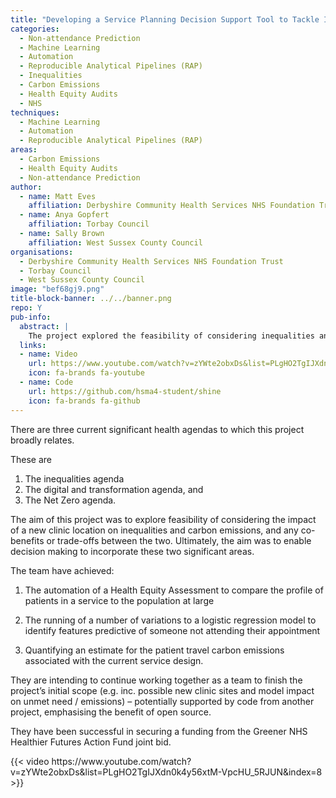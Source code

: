 ```yaml
---
title: "Developing a Service Planning Decision Support Tool to Tackle Inequalities and Minimise Carbon Output"
categories:
  - Non-attendance Prediction
  - Machine Learning
  - Automation
  - Reproducible Analytical Pipelines (RAP)
  - Inequalities
  - Carbon Emissions
  - Health Equity Audits
  - NHS
techniques:
  - Machine Learning
  - Automation
  - Reproducible Analytical Pipelines (RAP)
areas:
  - Carbon Emissions
  - Health Equity Audits
  - Non-attendance Prediction
author:
  - name: Matt Eves
    affiliation: Derbyshire Community Health Services NHS Foundation Trust
  - name: Anya Gopfert
    affiliation: Torbay Council
  - name: Sally Brown
    affiliation: West Sussex County Council
organisations:
  - Derbyshire Community Health Services NHS Foundation Trust
  - Torbay Council
  - West Sussex County Council
image: "bef68gj9.png"
title-block-banner: ../../banner.png
repo: Y
pub-info:
  abstract: |
    The project explored the feasibility of considering inequalities and carbon emissions in new clinic locations. Achievements include automating a Health Equity Assessment, running logistic regression models to predict appointment no-shows, and estimating patient travel carbon emissions.
  links:
  - name: Video
    url: https://www.youtube.com/watch?v=zYWte2obxDs&list=PLgHO2TgIJXdn0k4y56xtM-VpcHU_5RJUN&index=8
    icon: fa-brands fa-youtube
  - name: Code
    url: https://github.com/hsma4-student/shine
    icon: fa-brands fa-github
---
```


There are three current significant health agendas to which this project broadly relates.

These are

1. The inequalities agenda
2. The digital and transformation agenda, and
3. The Net Zero agenda.

The aim of this project was to explore feasibility of considering the impact of a new clinic location on inequalities and carbon emissions, and any co-benefits or trade-offs between the two. Ultimately, the aim was to enable decision making to incorporate these two significant areas.

The team have achieved:

1. The automation of a Health Equity Assessment to compare the profile of patients in a service to the population at large

2. The running of a number of variations to a logistic regression model to identify features predictive of someone not attending their appointment

3. Quantifying an estimate for the patient travel carbon emissions associated with the current service design.

They are intending to continue working together as a team to finish the project’s initial scope (e.g. inc. possible new clinic sites and model impact on unmet need / emissions) – potentially supported by code from another project, emphasising the benefit of open source.

They have been successful in securing a funding from the Greener NHS Healthier Futures Action Fund joint bid.

{{< video https://www.youtube.com/watch?v=zYWte2obxDs&list=PLgHO2TgIJXdn0k4y56xtM-VpcHU_5RJUN&index=8 >}}
